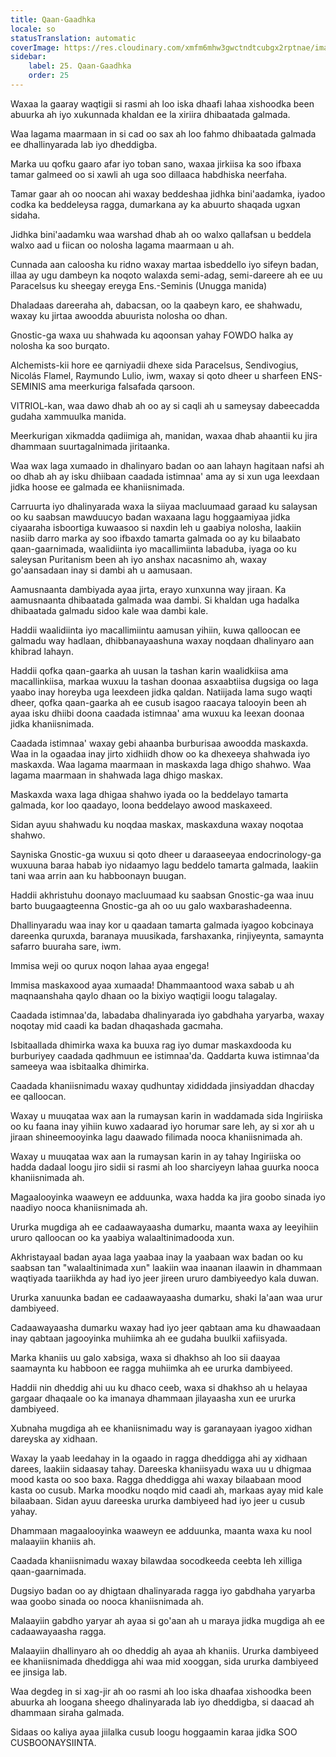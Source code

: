 ```yaml
---
title: Qaan-Gaadhka
locale: so
statusTranslation: automatic
coverImage: https://res.cloudinary.com/xmfm6mhw3gwctndtcubgx2rptnae/image/upload/v1740337243/small_cover_educacion_fundamental_a051170f1c.webp
sidebar:
    label: 25. Qaan-Gaadhka
    order: 25
---
```

Waxaa la gaaray waqtigii si rasmi ah loo iska dhaafi lahaa xishoodka been abuurka ah iyo xukunnada khaldan ee la xiriira dhibaatada galmada.

Waa lagama maarmaan in si cad oo sax ah loo fahmo dhibaatada galmada ee dhallinyarada lab iyo dheddigba.

Marka uu qofku gaaro afar iyo toban sano, waxaa jirkiisa ka soo ifbaxa tamar galmeed oo si xawli ah uga soo dillaaca habdhiska neerfaha.

Tamar gaar ah oo noocan ahi waxay beddeshaa jidhka bini'aadamka, iyadoo codka ka beddeleysa ragga, dumarkana ay ka abuurto shaqada ugxan sidaha.

Jidhka bini'aadamku waa warshad dhab ah oo walxo qallafsan u beddela walxo aad u fiican oo nolosha lagama maarmaan u ah.

Cunnada aan caloosha ku ridno waxay martaa isbeddello iyo sifeyn badan, illaa ay ugu dambeyn ka noqoto walaxda semi-adag, semi-dareere ah ee uu Paracelsus ku sheegay ereyga Ens.-Seminis (Unugga manida)

Dhaladaas dareeraha ah, dabacsan, oo la qaabeyn karo, ee shahwadu, waxay ku jirtaa awoodda abuurista nolosha oo dhan.

Gnostic-ga waxa uu shahwada ku aqoonsan yahay FOWDO halka ay nolosha ka soo burqato.

Alchemists-kii hore ee qarniyadii dhexe sida Paracelsus, Sendivogius, Nicolás Flamel, Raymundo Lulio, iwm, waxay si qoto dheer u sharfeen ENS-SEMINIS ama meerkuriga falsafada qarsoon.

VITRIOL-kan, waa dawo dhab ah oo ay si caqli ah u sameysay dabeecadda gudaha xammuulka manida.

Meerkurigan xikmadda qadiimiga ah, manidan, waxaa dhab ahaantii ku jira dhammaan suurtagalnimada jiritaanka.

Waa wax laga xumaado in dhalinyaro badan oo aan lahayn hagitaan nafsi ah oo dhab ah ay isku dhiibaan caadada istimnaa' ama ay si xun uga leexdaan jidka hoose ee galmada ee khaniisnimada.

Carruurta iyo dhalinyarada waxa la siiyaa macluumaad garaad ku salaysan oo ku saabsan mawduucyo badan waxaana lagu hoggaamiyaa jidka ciyaaraha isboortiga kuwaasoo si naxdin leh u gaabiya nolosha, laakiin nasiib darro marka ay soo ifbaxdo tamarta galmada oo ay ku bilaabato qaan-gaarnimada, waalidiinta iyo macallimiinta labaduba, iyaga oo ku saleysan Puritanism been ah iyo anshax nacasnimo ah, waxay go'aansadaan inay si dambi ah u aamusaan.

Aamusnaanta dambiyada ayaa jirta, erayo xunxunna way jiraan. Ka aamusnaanta dhibaatada galmada waa dambi. Si khaldan uga hadalka dhibaatada galmadu sidoo kale waa dambi kale.

Haddii waalidiinta iyo macallimiintu aamusan yihiin, kuwa qalloocan ee galmadu way hadlaan, dhibbanayaashuna waxay noqdaan dhalinyaro aan khibrad lahayn.

Haddii qofka qaan-gaarka ah uusan la tashan karin waalidkiisa ama macallinkiisa, markaa wuxuu la tashan doonaa asxaabtiisa dugsiga oo laga yaabo inay horeyba uga leexdeen jidka qaldan. Natiijada lama sugo waqti dheer, qofka qaan-gaarka ah ee cusub isagoo raacaya talooyin been ah ayaa isku dhiibi doona caadada istimnaa' ama wuxuu ka leexan doonaa jidka khaniisnimada.

Caadada istimnaa' waxay gebi ahaanba burburisaa awoodda maskaxda. Waa in la ogaadaa inay jirto xidhiidh dhow oo ka dhexeeya shahwada iyo maskaxda. Waa lagama maarmaan in maskaxda laga dhigo shahwo. Waa lagama maarmaan in shahwada laga dhigo maskax.

Maskaxda waxa laga dhigaa shahwo iyada oo la beddelayo tamarta galmada, kor loo qaadayo, loona beddelayo awood maskaxeed.

Sidan ayuu shahwadu ku noqdaa maskax, maskaxduna waxay noqotaa shahwo.

Sayniska Gnostic-ga wuxuu si qoto dheer u daraaseeyaa endocrinology-ga wuxuuna baraa habab iyo nidaamyo lagu beddelo tamarta galmada, laakiin tani waa arrin aan ku habboonayn buugan.

Haddii akhristuhu doonayo macluumaad ku saabsan Gnostic-ga waa inuu barto buugaagteenna Gnostic-ga ah oo uu galo waxbarashadeenna.

Dhallinyaradu waa inay kor u qaadaan tamarta galmada iyagoo kobcinaya dareenka quruxda, baranaya muusikada, farshaxanka, rinjiyeynta, samaynta safarro buuraha sare, iwm.

Immisa weji oo qurux noqon lahaa ayaa engega!

Immisa maskaxood ayaa xumaada! Dhammaantood waxa sabab u ah maqnaanshaha qaylo dhaan oo la bixiyo waqtigii loogu talagalay.

Caadada istimnaa'da, labadaba dhalinyarada iyo gabdhaha yaryarba, waxay noqotay mid caadi ka badan dhaqashada gacmaha.

Isbitaallada dhimirka waxa ka buuxa rag iyo dumar maskaxdooda ku burburiyey caadada qadhmuun ee istimnaa'da. Qaddarta kuwa istimnaa'da sameeya waa isbitaalka dhimirka.

Caadada khaniisnimadu waxay qudhuntay xididdada jinsiyaddan dhacday ee qalloocan.

Waxay u muuqataa wax aan la rumaysan karin in waddamada sida Ingiriiska oo ku faana inay yihiin kuwo xadaarad iyo horumar sare leh, ay si xor ah u jiraan shineemooyinka lagu daawado filimada nooca khaniisnimada ah.

Waxay u muuqataa wax aan la rumaysan karin in ay tahay Ingiriiska oo hadda dadaal loogu jiro sidii si rasmi ah loo sharciyeyn lahaa guurka nooca khaniisnimada ah.

Magaalooyinka waaweyn ee adduunka, waxa hadda ka jira goobo sinada iyo naadiyo nooca khaniisnimada ah.

Ururka mugdiga ah ee cadaawayaasha dumarku, maanta waxa ay leeyihiin ururo qalloocan oo ka yaabiya walaaltinimadooda xun.

Akhristayaal badan ayaa laga yaabaa inay la yaabaan wax badan oo ku saabsan tan "walaaltinimada xun" laakiin waa inaanan ilaawin in dhammaan waqtiyada taariikhda ay had iyo jeer jireen ururo dambiyeedyo kala duwan.

Ururka xanuunka badan ee cadaawayaasha dumarku, shaki la'aan waa urur dambiyeed.

Cadaawayaasha dumarku waxay had iyo jeer qabtaan ama ku dhawaadaan inay qabtaan jagooyinka muhiimka ah ee gudaha buulkii xafiisyada.

Marka khaniis uu galo xabsiga, waxa si dhakhso ah loo sii daayaa saamaynta ku habboon ee ragga muhiimka ah ee ururka dambiyeed.

Haddii nin dheddig ahi uu ku dhaco ceeb, waxa si dhakhso ah u helayaa gargaar dhaqaale oo ka imanaya dhammaan jilayaasha xun ee ururka dambiyeed.

Xubnaha mugdiga ah ee khaniisnimadu way is garanayaan iyagoo xidhan dareyska ay xidhaan.

Waxay la yaab leedahay in la ogaado in ragga dheddigga ahi ay xidhaan darees, laakiin sidaasay tahay. Dareeska khaniisyadu waxa uu u dhigmaa mood kasta oo soo baxa. Ragga dheddigga ahi waxay bilaabaan mood kasta oo cusub. Marka moodku noqdo mid caadi ah, markaas ayay mid kale bilaabaan. Sidan ayuu dareeska ururka dambiyeed had iyo jeer u cusub yahay.

Dhammaan magaalooyinka waaweyn ee adduunka, maanta waxa ku nool malaayiin khaniis ah.

Caadada khaniisnimadu waxay bilawdaa socodkeeda ceebta leh xilliga qaan-gaarnimada.

Dugsiyo badan oo ay dhigtaan dhalinyarada ragga iyo gabdhaha yaryarba waa goobo sinada oo nooca khaniisnimada ah.

Malaayiin gabdho yaryar ah ayaa si go'aan ah u maraya jidka mugdiga ah ee cadaawayaasha ragga.

Malaayiin dhallinyaro ah oo dheddig ah ayaa ah khaniis. Ururka dambiyeed ee khaniisnimada dheddigga ahi waa mid xooggan, sida ururka dambiyeed ee jinsiga lab.

Waa degdeg in si xag-jir ah oo rasmi ah loo iska dhaafaa xishoodka been abuurka ah loogana sheego dhalinyarada lab iyo dheddigba, si daacad ah dhammaan siraha galmada.

Sidaas oo kaliya ayaa jiilalka cusub loogu hoggaamin karaa jidka SOO CUSBOONAYSIINTA.

